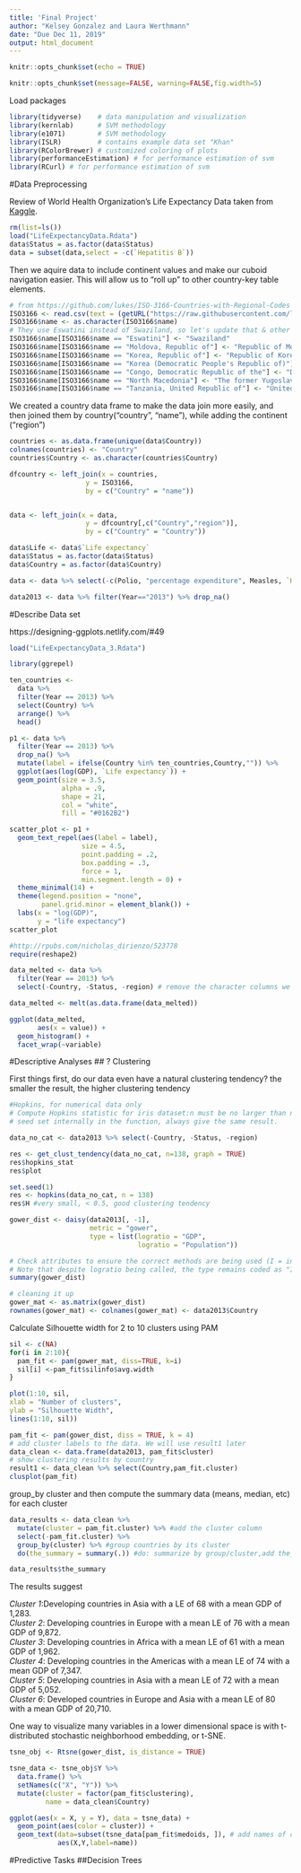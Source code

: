 ```yaml
---
title: 'Final Project'
author: "Kelsey Gonzalez and Laura Werthmann"
date: "Due Dec 11, 2019"
output: html_document
---
```


```r
knitr::opts_chunk$set(echo = TRUE)
```

```r
knitr::opts_chunk$set(message=FALSE, warning=FALSE,fig.width=5)
```


Load packages
```r
library(tidyverse)    # data manipulation and visualization
library(kernlab)      # SVM methodology
library(e1071)        # SVM methodology
library(ISLR)         # contains example data set "Khan"
library(RColorBrewer) # customized coloring of plots
library(performanceEstimation) # for performance estimation of svm
library(RCurl) # for performance estimation of svm

```

#Data Preprocessing

Review of World Health Organization's Life Expectancy Data taken from [Kaggle](https://www.kaggle.com/kumarajarshi/life-expectancy-who).

```r
rm(list=ls())
load("LifeExpectancyData.Rdata")
data$Status = as.factor(data$Status)
data = subset(data,select = -c(`Hepatitis B`))
```

Then we aquire data to include continent values and make our cuboid navigation easier. This will allow us to "roll up" to other country-key table elements.
```r
# from https://github.com/lukes/ISO-3166-Countries-with-Regional-Codes
ISO3166 <- read.csv(text = (getURL("https://raw.githubusercontent.com/lukes/ISO-3166-Countries-with-Regional-Codes/master/all/all.csv")))
ISO3166$name <- as.character(ISO3166$name)
# They use Eswatini instead of Swaziland, so let's update that & other naming mismatches
ISO3166$name[ISO3166$name == "Eswatini"] <- "Swaziland"
ISO3166$name[ISO3166$name == "Moldova, Republic of"] <- "Republic of Moldova"
ISO3166$name[ISO3166$name == "Korea, Republic of"] <- "Republic of Korea"
ISO3166$name[ISO3166$name == "Korea (Democratic People's Republic of)"] <- "Democratic People's Republic of Korea"
ISO3166$name[ISO3166$name == "Congo, Democratic Republic of the"] <- "Democratic Republic of the Congo"
ISO3166$name[ISO3166$name == "North Macedonia"] <- "The former Yugoslav republic of Macedonia"
ISO3166$name[ISO3166$name == "Tanzania, United Republic of"] <- "United Republic of Tanzania"
```

We created a country data frame to make the data join more easily, and then joined them by country("country", "name"), while adding the continent ("region")
```r
countries <- as.data.frame(unique(data$Country))
colnames(countries) <- "Country" 
countries$Country <- as.character(countries$Country)

dfcountry <- left_join(x = countries, 
                   y = ISO3166, 
                   by = c("Country" = "name"))


data <- left_join(x = data,
                   y = dfcountry[,c("Country","region")], 
                   by = c("Country" = "Country"))
```

```r
data$Life <- data$`Life expectancy`
data$Status = as.factor(data$Status)
data$Country = as.factor(data$Country)

data <- data %>% select(-c(Polio, "percentage expenditure", Measles, `HIV/AIDS`)) 

data2013 <- data %>% filter(Year=="2013") %>% drop_na()

```


#Describe Data set

https://designing-ggplots.netlify.com/#49
```r
load("LifeExpectancyData_3.Rdata")

library(ggrepel)

ten_countries <- 
  data %>% 
  filter(Year == 2013) %>% 
  select(Country) %>% 
  arrange() %>% 
  head()

p1 <- data %>%
  filter(Year == 2013) %>%
  drop_na() %>% 
  mutate(label = ifelse(Country %in% ten_countries,Country,"")) %>%
  ggplot(aes(log(GDP), `Life expectancy`)) +
  geom_point(size = 3.5, 
             alpha = .9,
             shape = 21, 
             col = "white", 
             fill = "#0162B2")

scatter_plot <- p1 + 
  geom_text_repel(aes(label = label),
                  size = 4.5,
                  point.padding = .2,
                  box.padding = .3,
                  force = 1,
                  min.segment.length = 0) +
  theme_minimal(14) +
  theme(legend.position = "none",
        panel.grid.minor = element_blank()) +
  labs(x = "log(GDP)",
       y = "life expectancy")
scatter_plot


```



```r
#http://rpubs.com/nicholas_dirienzo/523778
require(reshape2)

data_melted <- data %>%
  filter(Year == 2013) %>% 
  select(-Country, -Status, -region) # remove the character columns we don't need

data_melted <- melt(as.data.frame(data_melted))

ggplot(data_melted,
       aes(x = value)) +
  geom_histogram() +
  facet_wrap(~variable)

```



#Descriptive Analyses
## ? Clustering 


First things first, do our data even have a natural clustering tendency?
the smaller the result, the higher clustering tendency
```r
#Hopkins, for numerical data only 
# Compute Hopkins statistic for iris dataset:n must be no larger than num of samples
# seed set internally in the function, always give the same result.

data_no_cat <- data2013 %>% select(-Country, -Status, -region)

res <- get_clust_tendency(data_no_cat, n=138, graph = TRUE)
res$hopkins_stat
res$plot

set.seed(1)
res <- hopkins(data_no_cat, n = 138)
res$H #very small, < 0.5, good clustering tendency
```





```r
gower_dist <- daisy(data2013[, -1],
                    metric = "gower",
                    type = list(logratio = "GDP", 
                                logratio = "Population"))

# Check attributes to ensure the correct methods are being used (I = interval, N = nominal)
# Note that despite logratio being called, the type remains coded as "I"
summary(gower_dist)

# cleaning it up
gower_mat <- as.matrix(gower_dist)
rownames(gower_mat) <- colnames(gower_mat) <- data2013$Country


```

Calculate Silhouette width for 2 to 10 clusters using PAM

```r
sil <- c(NA)
for(i in 2:10){
  pam_fit <- pam(gower_mat, diss=TRUE, k=i)
  sil[i] <-pam_fit$silinfo$avg.width
}

plot(1:10, sil,
xlab = "Number of clusters",
ylab = "Silhouette Width",
lines(1:10, sil))
```

```r
pam_fit <- pam(gower_dist, diss = TRUE, k = 4)
# add cluster labels to the data. We will use result1 later
data_clean <- data.frame(data2013, pam_fit$cluster)
# show clustering results by country
result1 <- data_clean %>% select(Country,pam_fit.cluster)
clusplot(pam_fit)

```

group_by cluster and then compute the summary data (means, median, etc) for each cluster
```r
data_results <- data_clean %>%
  mutate(cluster = pam_fit.cluster) %>% #add the cluster column
  select(-pam_fit.cluster) %>% 
  group_by(cluster) %>% #group countries by its cluster 
  do(the_summary = summary(.)) #do: summarize by group/cluster,add the_summary column

data_results$the_summary
```
The results suggest

_Cluster 1_:Developing countries in Asia with a LE of 68 with a mean GDP of 1,283.  
_Cluster 2_: Developing countries in Europe with a mean LE of 76 with a mean GDP of 9,872.  
_Cluster 3_: Developing countries in Africa with a mean LE of 61 with a mean GDP of 1,962.   
_Cluster 4_: Developing countries in the Americas with a mean LE of 74 with a mean GDP of 7,347.  
_Cluster 5_: Developing countries in Asia with a mean LE of 72 with a mean GDP of 5,052.  
_Cluster 6_: Developed countries in Europe and Asia with a mean LE of 80 with a mean GDP of 20,710.  

One way to visualize many variables in a lower dimensional space is with t-distributed stochastic neighborhood embedding, or t-SNE. 
```r
tsne_obj <- Rtsne(gower_dist, is_distance = TRUE)

tsne_data <- tsne_obj$Y %>%
  data.frame() %>% 
  setNames(c("X", "Y")) %>%
  mutate(cluster = factor(pam_fit$clustering),
         name = data_clean$Country)

ggplot(aes(x = X, y = Y), data = tsne_data) +
  geom_point(aes(color = cluster)) + 
  geom_text(data=subset(tsne_data[pam_fit$medoids, ]), # add names of centroids in 
            aes(X,Y,label=name))
```

#Predictive Tasks
##Decision Trees